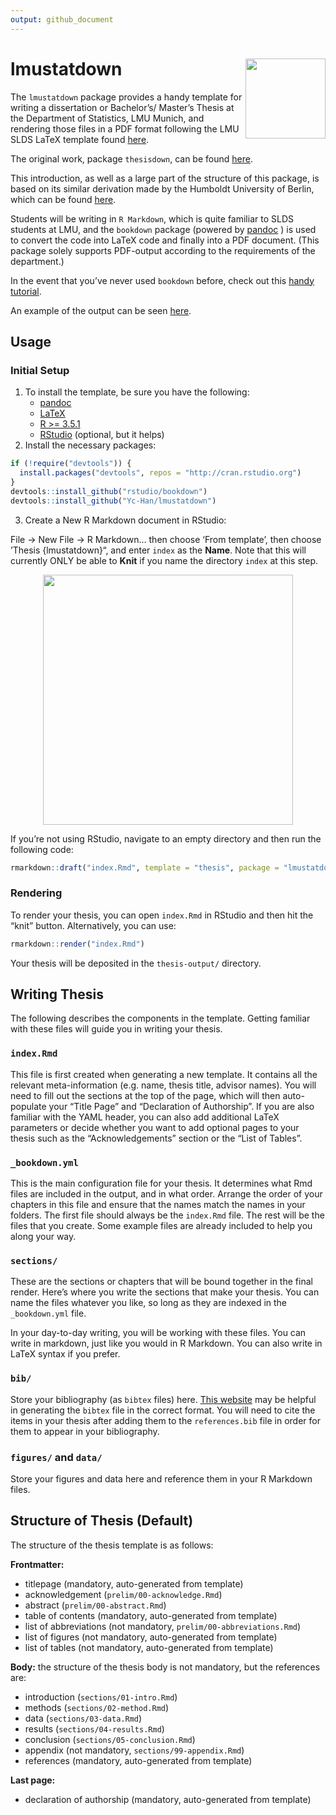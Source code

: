 ```yaml
---
output: github_document
---
```


<!-- README.md is generated from README.Rmd via `devtools::build_readme()`. Please edit README.Rmd -->

# lmustatdown <img src="sigillum.png" align="right" width="128px"/>

The `lmustatdown` package provides a handy
template for writing a dissertation or Bachelor's/ Master's Thesis at the
Department of Statistics, LMU Munich, and rendering
those files in a PDF format following the LMU SLDS LaTeX template found
[here](https://de.overleaf.com/latex/templates/lmu-slds-thesis-template/mhnhsykmqpvm).

The original work, package `thesisdown`, can be found [here](https://github.com/ismayc/thesisdown).

This introduction, as well as a large part of the structure of this package, is based on its similar derivation made by the Humboldt University of Berlin, which can be found [here](https://github.com/phinguyen44/huwiwidown).

Students will be writing in `R Markdown`, which is quite familiar to SLDS students at LMU,
and the `bookdown` package (powered by [pandoc](https://pandoc.org) ) 
is used to convert the code into LaTeX code and
finally into a PDF document. (This package solely supports PDF-output according to the requirements of the department.)

In the event that you've never used `bookdown` before, check out this [handy
tutorial](https://bookdown.org/yihui/bookdown/).

An example of the output can be seen [here](thesis-example.pdf).

## Usage

### Initial Setup

1. To install the template, be sure you have the following:
    - [pandoc](http://pandoc.org/)
    - [LaTeX](https://www.latex-project.org/get/)
    - [R >= 3.5.1](https://r-project.org)
    - [RStudio](https://rstudio.org) (optional, but it helps)
2. Install the necessary packages:

```r
if (!require("devtools")) {
  install.packages("devtools", repos = "http://cran.rstudio.org")
}
devtools::install_github("rstudio/bookdown")
devtools::install_github("Yc-Han/lmustatdown")
```
3. Create a New R Markdown document in RStudio:

File -> New File -> R Markdown... then choose 'From template', then choose
'Thesis \{lmustatdown\}", and enter `index` as the **Name**. Note that this will currently
ONLY be able to **Knit** if you name the directory `index` at this step.

<p align="center">
  <img src="usage.png" width="400px">
</p>

If you're not using RStudio, navigate to an empty directory and then run the
following code:

```r
rmarkdown::draft("index.Rmd", template = "thesis", package = "lmustatdown")
```

### Rendering

To render your thesis, you can open `index.Rmd` in RStudio and then hit the
"knit" button. Alternatively, you can use:

```r
rmarkdown::render("index.Rmd")
```

Your thesis will be deposited in the `thesis-output/` directory.

## Writing Thesis

The following describes the components in the template. Getting familiar with
these files will guide you in writing your thesis.

### `index.Rmd`

This file is first created when generating a new template. It contains all the
relevant meta-information (e.g. name, thesis title, advisor names). You will
need to fill out the sections at the top of the page, which will then
auto-populate your "Title Page" and "Declaration of Authorship". If you are also
familiar with the YAML header, you can also add additional LaTeX parameters or
decide whether you want to add optional pages to your thesis such as the
"Acknowledgements" section or the "List of Tables".

### `_bookdown.yml`

This is the main configuration file for your thesis. It determines what Rmd
files are included in the output, and in what order. Arrange the order of your
chapters in this file and ensure that the names match the names in your folders.
The first file should always be the `index.Rmd` file. The rest will be the files
that you create. Some example files are already included to help you along your
way.

### `sections/`

These are the sections or chapters that will be bound together in the final
render. Here's where you write the sections that make your thesis. You can name
the files whatever you like, so long as they are indexed in the `_bookdown.yml`
file.

In your day-to-day writing, you will be working with these files. You can write
in markdown, just like you would in R Markdown. You can also write in LaTeX syntax if
you prefer.

### `bib/`

Store your bibliography (as `bibtex` files) here.
[This website](http://bibdesk.sourceforge.net/) may be helpful in generating the
`bibtex` file in the correct format. You will need to cite the items in your thesis after
adding them to the `references.bib` file in order for them to appear in your bibliography.

### `figures/` and `data/`

Store your figures and data here and reference them in your R Markdown files.

## Structure of Thesis (Default)

The structure of the thesis template is as follows:

**Frontmatter:**

- titlepage (mandatory, auto-generated from template)
- acknowledgement (`prelim/00-acknowledge.Rmd`)
- abstract (`prelim/00-abstract.Rmd`)
- table of contents (mandatory, auto-generated from template)
- list of abbreviations (not mandatory, `prelim/00-abbreviations.Rmd`)
- list of figures (not mandatory, auto-generated from template)
- list of tables  (not mandatory, auto-generated from template)

**Body:** the structure of the thesis body is not mandatory, but the references
are:

- introduction (`sections/01-intro.Rmd`)
- methods (`sections/02-method.Rmd`)
- data (`sections/03-data.Rmd`)
- results (`sections/04-results.Rmd`)
- conclusion (`sections/05-conclusion.Rmd`)
- appendix (not mandatory, `sections/99-appendix.Rmd`)
- references (mandatory, auto-generated from template)

**Last page:**

- declaration of authorship (mandatory, auto-generated from template)
